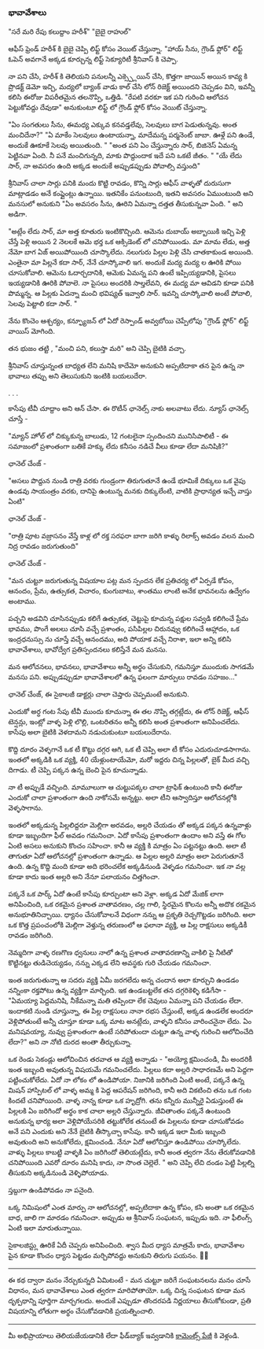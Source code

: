 ### భావావేశాలు

"సరే మరి రేపు కలుద్దాం హరీశ్"
"బైబై రాహుల్"

ఆఫీస్ ఫ్రెండ్ హరీశ్ కి బైబై చెప్పి లిఫ్ట్ కోసం వెయిట్ చేస్తున్నా.
"హాయ్ సీను, గ్రౌండ్ ఫ్లోర్" లిఫ్ట్ ఓపెన్ అవగానే అక్కడ కూర్చున్న లిఫ్ట్ సెక్యూరిటీ శ్రీనివాస్ కి చెప్పా.

నా పని చేసి, హరీశ్ కి తెలియని పనులన్నీ ఎక్స్ప్లెయిన్ చేసి, కొత్తగా జాయిన్ అయిన కావ్య కి ప్రొడక్ట్ డెమో ఇచ్చి, మద్యలో బ్యాంక్ వాడు కాల్ చేసి లోన్ రిజెక్ట్ అయిందని చెప్పడం విని, ఇవన్నీ కలిసి ఈరోజు విపరీతమైన తలనొప్పి, ఒత్తిడి.
"రేపటి వరకూ ఇక పని గురించి ఆలోచన పెట్టుకోవద్దు దేవుడా" అనుకుంటూ లిఫ్ట్ లో గ్రౌండ్ ఫ్లోర్ కోసం వెయిట్ చేస్తున్నా.

"ఏం సంగతులు సీను, ఈమధ్య ఎక్కువ కనవడ్తలేవు, సెలవులు బాగ పెడుతున్నవు. అంత మంచిదేనా?"
"ఏ మాకేం సెలవులు ఉంటాయన్నా, మాదేమన్న పర్మనెంట్ జాబా. ఊళ్లే పని ఉండే, అందుకే ఊకూకే సెలవు అయితుంది. "
"అంత పని ఏం చేస్తున్నారు సార్, బిజినెస్ ఏమన్న పెట్టినవా ఏంది. నీ పనే మంచిగున్నది, మాకు పొద్దుందాక ఇదే పని ఒకటే జీతం. "
"యే లేదు సార్, నా అవసరం ఉంది అక్కడ అందుకే అప్పుడప్పుడు పోవాల్సి వస్తుంది"

శ్రీనివాస్ చాలా సార్లు పనికి మందు కొట్టి రావడం, కొన్ని సార్లు ఆఫీస్ వాళ్ళతో దురుసుగా మాట్లాడడం అనే కంప్లైంట్లు ఉన్నాయి. ఇతనికేం పనుంటుంది, ఇతని అవసరం ఏముంటుంది అని మనసులో అనుకుని "ఏం అవసరం సీను, ఊరిని ఏమన్నా దత్తత తీసుకున్నవా ఏంది. " అని అడిగా.

"అట్లేం లేదు సార్, మా అత్త కూతురు ఇంటికొచ్చింది. ఆమెను దుబాయ్ అబ్బాయికి ఇచ్చి పెళ్లి చేస్తే పెళ్లి అయిన 2 నెలలకే ఆమె భర్త ఒక ఆక్సిడెంట్ లో చనిపోయిండు. మా మామ లేడు, అత్త నేమో బాగ ఏజ్ అయిపోయింది చూస్కొలేదు. నలుగురు పిల్లల పెళ్లి చేసి చాతకాకుండ అయింది.
ఎంతైనా మా పిల్లనే కదా సార్, నేనే చూస్కోవాలి ఇగ.
అందుకే మద్య మద్య ల ఊరికి పోయి చూసుకోవాలి. ఆమెను ఓదార్చదానికి, ఆమెకు ఏమన్న పని ఉంటే ఇప్పియ్యడానికి, పైసలు ఇయ్యడానికి ఊరికి పోవాలె. నా పైసలు అందరికి సాల్తలేవని, ఈ మద్య మా ఆవిడని కూడా పనికి పొమ్మన్న. ఆ పిల్లకు ఏదన్నా మంచి భవిష్యత్ ఇవ్వాలి సార్. ఇవన్ని చూస్కోవాలి అంటే పోవాలి, సెలవు పెట్టాలి కదా సార్. "

నేను కొంచెం ఆశ్చర్యం, కన్ఫ్యూజన్ లో ఏదో రెస్పాండ్ అవ్వబోయి చెప్పేలోపు "గ్రౌండ్ ఫ్లోర్" లిఫ్ట్ వాయిస్ మోగింది.

తన భుజం తట్టి , "మంచి పని, కలుస్తా మరి" అని చెప్పి బైటికి వచ్చా.

శ్రీనివాస్ చూస్తున్నంత బాధ్యత లేని మనిషి కాదేమో అనుకుని అప్పటిదాకా తన పైన ఉన్న నా భావాలు తప్పు అని తెలుసుకుని ఇంటికి బయలుదేరా.

. . .

కాసేపు టీవీ చూద్దాం అని ఆన్ చేసా. ఈ రొటీన్ ఛానెల్స్ నాకు అలవాటు లేదు. న్యూస్ ఛానెల్స్ చూస్తే -

"మ్యాన్ హోల్ లో చిక్కుకున్న బాలుడు, 12 గంటలైనా స్పందించని మునిసిపాలిటీ - ఈ సమాజంలో ప్రశాంతంగా బతికే హక్కు లేదు కనీసం నడిచే వీలు కూడా లేదా మనిషికి?"

ఛానెల్ చేంజ్ -

"అసలు పొద్దున నుండి రాత్రి వరకు గుండ్రంగా తిరుగుతూనే ఉండే భూమికే దిక్కులు ఒక వైపు ఉండవు సాయంత్రం వరకు, దానిపై ఉంటున్న మనకు దిక్కులేంటి, వాటికి ప్రాధాన్యత ఇచ్చే వాస్తు ఏంటి"

ఛానెల్ చేంజ్ -

"రాత్రి పూట వజ్రాసనం వేస్తే కాళ్ల లో రక్త సరఫరా బాగా జరిగి కాళ్ళు రిలాక్స్ అవడం వలన మంచి నిద్ర రావడం జరుగుతుంది"

ఛానెల్ చేంజ్ -

"మన చుట్టూ జరుగుతున్న విషయాల పట్ల మన స్పందన లేక ప్రతిచర్య లో ఏర్పడే కోపం, ఆనందం, ప్రేమ, ఉత్సుకత, విచారం, కుంగుబాటు, శాంతము లాంటి అనేక భావనలను ఉద్వేగం అంటాము.

పచ్చని అడవిని చూసినప్పుడు కలిగే ఉత్సుకత,
చెట్టుపై కూచున్న పక్షుల సవ్వడి కలిగించే ప్రేమ భావము,
పొంగే అలలు చూసి వచ్చే ప్రశాంతం,
పసిపిల్లల చిరునవ్వు కలిగించే ఆహ్లాదం,
ఒక ఇంద్రధనుస్సు ను చూస్తే వచ్చే ఆనందము, అది పోయాక వచ్చే నిరాశా,
ఇలా అన్ని కలిసి భావావేశాలు, భావోద్వేగ ప్రతిస్పందనలు కలిస్తేనే మన మనసు.

మన ఆలోచనలు, భావనలు, భావావేశాలు అన్నీ అర్థం చేసుకుని, గమనిస్తూ ముందుకు సాగడమే మనసు పని. అప్పుడప్పుడూ భావావేశాలలో ఉన్న ఫలంగా మార్పులు రావడం సహజం..."

ఛానెల్ చేంజ్,
ఈ సైకాలజీ డాక్టర్లు చాలా చెప్తారు చెప్పమంటే అనుకుని.

ఎందుకో అర్ధ గంట సేపు టీవీ ముందు కూచున్నా ఈ తల నొప్పి తగ్గట్లేదు, ఈ లోన్ రిజెక్ట్, ఆఫీస్ టెన్షన్లు, ఇంట్లో వాళ్ళ పెళ్లి లొల్లి, ఒంటరితనం అన్నీ కలిసి అంత ప్రశాంతంగా అనిపించలేదు. కాసేపు అలా బైటికి వెళదామని నడుచుకుంటూ బయలుదేరాను.

కొద్ది దూరం వెళ్ళగానే ఒక టీ కొట్టు దగ్గర ఆగి, ఒక టీ చెప్పి అలా టీ కోసం ఎదురుచూడసాగాను. ఇంతలో అక్కడికి ఒక వ్యక్తి, 40 యేళ్లుంటాయేమో, మరో ఇద్దరు చిన్న పిల్లలతో, బైక్ మీద వచ్చి దిగాడు. టీ చెప్పి పక్కన ఉన్న బెంచి పైన కూచున్నాడు.

నా టీ అప్పుడే వచ్చింది. మామూలుగా ఆ చుట్టుపక్కల చాలా ట్రాఫిక్ ఉంటుంది కానీ ఈరోజు ఎందుకో చాలా ప్రశాంతంగా ఉంది నాకోసమే అన్నట్టు. అలా టీని ఆస్వాదిస్తూ ఆలోచనల్లోకి వెళ్ళసాగాను.

ఇంతలో అక్కడున్న పిల్లలిద్దరూ మెల్లిగా అరవడం, అల్లరి చేయడం తో అక్కడ పక్కన ఉన్నవాళ్లు కూడా ఇబ్బందిగా ఫీల్ అవడం గమనించా. ఏదో కాసేపు ప్రశాంతంగా ఉందాం అని వస్తే ఈ గోల ఏంటి అసలు అనుకుని కొంచం సహించా. కానీ ఆ వ్యక్తి కి మాత్రం ఏం పట్టనట్టు ఉంది. అలా టీ తాగుతూ ఏదో ఆలోచనల్లో ప్రశాంతంగా ఉన్నాడు. ఆ పిల్లల అల్లరి మాత్రం అలా పెరుగుతూనే ఉంది. ఉన్న కొద్ది మంది కూడా అది భరించలేక అక్కడినుండి వెళ్ళడం గమనించా. ఇక నా వల్ల కూడా కాదు ఇంత అల్లరి అని నేనూ పలాయనం చిత్తగించా.

పక్కనే ఒక పార్క్ ఏదో ఉంటే కాసేపు కూర్చుంటా అని వెళ్లా. అక్కడ ఏదో మేజిక్ లాగా అనిపించింది, ఒక రకమైన ప్రశాంత వాతావరణం, చల్ల గాలి, స్థిరమైన కొలను అన్నీ అదొక రకమైన అనుభూతినిచ్చాయి.
ధ్యానం చేసుకోవాలనే విధంగా నన్ను ఆ ప్రకృతి రెచ్చగొట్టడం జరిగింది. అలా ఒక కొత్త ప్రపంచంలోకి మెల్లిగా వెళ్తున్న తరుణంలో ఆ ఫలానా వ్యక్తి, ఆ పిల్ల రాక్షసులు అక్కడికీ రావడం జరిగింది.

నెమ్మదిగా వాళ్ళ రణగొణ ధ్వనులు నాలో ఉన్న ప్రశాంత వాతావరణాన్ని వాకిలి పై నీటితో కొట్టినట్టు తుడిచెయ్యడం, నన్ను ఎక్కడ లేని అవస్థకు గురి చేయడం గమనించా.

ఇంత జరుగుతున్నా ఆ సదరు వ్యక్తి ఏమీ జరగలేదు అన్న చందాన అలా కూర్చుని ఉండడం నన్నింకా రక్తపోటు ఉన్న వ్యక్తిగా మార్చింది. ఇక ఉండబట్టలేక తన దగ్గరికెళ్ళి కడిగేసా - "ఏమయ్యా పెద్దమనిషి, నీకేమన్నా మతి తప్పిందా లేక చెవులు ఏమన్నా పని చేయడం లేదా. ఇందాకటి నుండి చూస్తున్నా, ఈ పిల్ల రాక్షసులు నానా రభస చేస్తుంటే, అక్కడ ఉండలేక అందరూ వెళ్లిపోతుంటే అన్నీ చూస్తూ కూడా ఒక్క మాట అనట్లేదు, వాళ్ళని కనీసం వారించనైనా లేదు. ఏం మనిషవయ్యా, నువ్వు ప్రశాంతంగా ఉంటే సరిపోతుందా చుట్టూ ఉన్న వాళ్ళ గురించి ఆలోచించేది లేదా?"
అని నా నోటి దురద అంతా తీర్చుకున్నా.

ఒక రెండు సెకండ్లు ఆలోచించిన తరవాత ఆ వ్యక్తి అన్నాడు - "అయ్యో క్షమించండి, మీ అందరికీ ఇంత ఇబ్బంది అవుతున్న విషయమే గమనించలేదు. పిల్లలు కదా అల్లరి సాధారణమే అని పెద్దగా పట్టించుకోలేదు. ఏదో నా లోకం లో ఉండిపోయా. నిజానికి జరిగింది ఏంటి అంటే, పక్కనే ఉన్న మిషన్ హాస్పిటల్ లో వాళ్ళ అమ్మ కి పెద్ద ఆపరేషన్ జరిగింది, కానీ అది వికటించి తను ఒక గంట కిందటే చనిపోయింది. వాళ్ళ నాన్న కూడా ఒక హృద్రోగి. తను కన్నీరు మున్నీరై ఏడుస్తుంటే ఈ పిల్లలకి ఏం జరిగిందో అర్థం కాక చాలా అల్లరి చేస్తున్నారు. జీవితాంతం పక్కనే ఉంటుంది అనుకున్న భార్య అలా వెళ్లిపోయేసరికి తట్టుకోలేక తనుంటే ఈ పిల్లలను కూడా చూసుకోవడం అనే పని ఎందుకు అని నేనే బైటికి తీస్కొచ్చా కాసేపు. కానీ ఇక్కడ ఇలా మీకు ఇబ్బంది అవుతుంది అని అనుకోలేదు, క్షమించండి. నేనూ ఏదో ఆలోచిస్తూ ఉండిపోయి చూస్కోలేదు. వాళ్ళు పిల్లలు కాబట్టి వాళ్ళకి ఏం జరిగిందో తెలియట్లేదు, కానీ అంత త్వరగా నేను తేరుకోవడానికి చనిపోయింది ఎవరో దూరం మనిషి కాదు, నా సొంత చెల్లెలే. "
అని చెప్పి లేచి దండం పెట్టి పిల్లల్ని తీసుకుని అక్కడినుండి వెళ్ళిపోయాడు.

స్తబ్దుగా ఉండిపోవడం నా పనైంది.

ఒక్క నిమిషంలో ఎంత మార్పు నా ఆలోచనల్లో, అప్పటిదాకా ఉన్న కోపం, కసి అంతా ఒక రకమైన బాధ, జాలి గా మారడం గమనించా. అప్పుడు ఆ శ్రీనివాస్ సంఘటన, ఇప్పుడు ఇది. నా ఫీలింగ్స్ ఏంటి ఇలా మారుతున్నాయి.

సైకాలజిస్ట్లు ఊరికే ఏదీ చెప్పరు అనిపించింది. శ్వాస మీద ధ్యాస మాత్రమే కాదు,
భావావేశాల పైన కూడా కొంచం ధ్యాస పెట్టడం మర్చిపోవద్దు అనుకుని తిరుగు పయనం. 🙏🙏

---

ఈ కథ ద్వారా మనం నేర్చుకున్నది ఏమిటంటే - మన చుట్టూ జరిగే సంఘటనలను మనం చూసే విధానం, మన భావావేశాలు ఎంత త్వరగా మారిపోతాయో. ఒక్క చిన్న సంఘటన కూడా మన దృక్పథాన్ని పూర్తిగా మార్చగలదు. అందుకే ఎప్పుడూ తొందరపడి నిర్ణయాలు తీసుకోకుండా, ప్రతి విషయాన్ని లోతుగా అర్థం చేసుకోవడానికి ప్రయత్నించాలి.

---

మీ అభిప్రాయాలు తెలియజేయడానికి లేదా ఫీడ్‌బ్యాక్ ఇవ్వడానికి [కామెంట్స్ పేజీ](../comments) కి వెళ్లండి.
